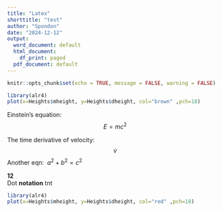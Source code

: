 ---
title: "Latex"
shorttitle: "test"
author: "Spondon"
date: "2024-12-12"
output:
  word_document: default
  html_document:
    df_print: paged
  pdf_document: default
---

```{r setup, include=FALSE}
knitr::opts_chunk$set(echo = TRUE, message = FALSE, warning = FALSE)
```

```{r}
library(alr4)
plot(x=Heights$mheight, y=Heights$dheight, col="brown" ,pch=18)
```

Einstein's equation: $$
E = mc^2
$$

The time derivative of velocity: $$
\dot{v}
$$
Another eqn:&nbsp;&nbsp;$a^2 + b^2 = c^2$

**12**  
Dot
**notation**
tnt

\newpage
```{r}
library(alr4)
plot(x=Heights$mheight, y=Heights$dheight, col="red" ,pch=18)
```
